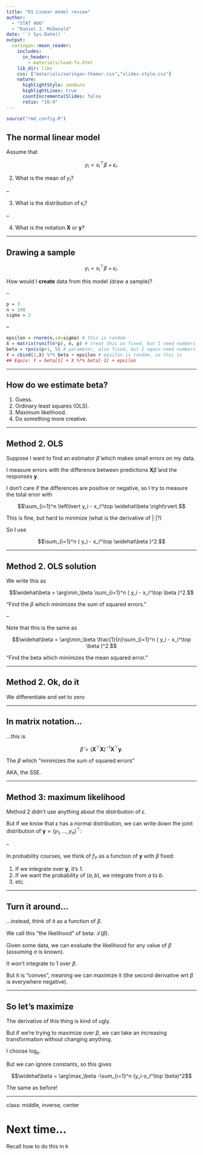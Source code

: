 ```yaml
---
title: "01 Linear model review"
author: 
  - "STAT 406"
  - "Daniel J. McDonald"
date: '`r Sys.Date()`'
output:
  xaringan::moon_reader:
    includes:
      in_header: 
        - materials/load-fa.html
    lib_dir: libs
    css: ["materials/xaringan-themer.css","slides-style.css"]
    nature:
      highlightStyle: zenburn
      highlightLines: true
      countIncrementalSlides: false
      ratio: "16:9"
---
```


```r
source("rmd_config.R")
```

## The normal linear model

Assume that 

$$
y_i = x_i^\top \beta + \epsilon_i.
$$


2. What is the mean of $y_i$?

--

3. What is the distribution of $\epsilon_i$?

--

4. What is the notation $\mathbf{X}$ or $\mathbf{y}$?

---

## Drawing a sample

$$
y_i = x_i^\top \beta + \epsilon_i.
$$

How would I **create** data from this model (draw a sample)?

--

```r
p = 3
n = 100
sigma = 2
```

--

```r
epsilon = rnorm(n,sd=sigma) # this is random
X = matrix(runif(n*p), n, p) # treat this as fixed, but I need numbers
beta = rpois(p+1, 5) # parameter, also fixed, but I again need numbers
Y = cbind(1,X) %*% beta + epsilon # epsilon is random, so this is
## Equiv: Y = beta[1] + X %*% beta[-1] + epsilon
```

---

## How do we estimate beta?

1. Guess.
2. Ordinary least squares (OLS).
3. Maximum likelihood.
4. Do something more creative.

---

## Method 2. OLS

Suppose I want to find an estimator $\widehat\beta$ which makes small errors on my data.

I measure errors with the difference between predictions $\mathbf{X}\widehat\beta$ and the responses $\mathbf{y}$.

I don't care if the differences are positive or negative, so I try to measure the total error with


$$\sum_{i=1}^n \left\lvert y_i - x_i^\top \widehat\beta \right\rvert.$$


This is fine, but hard to minimize (what is the derivative of $|\cdot|$?)

So I use 


$$\sum_{i=1}^n ( y_i - x_i^\top \widehat\beta )^2.$$


---

## Method 2. OLS solution

We write this as

$$\widehat\beta = \arg\min_\beta \sum_{i=1}^n ( y_i - x_i^\top \beta )^2.$$


"Find the $\beta$ which minimizes the sum of squared errors."

--

Note that this is the same as 

$$\widehat\beta = \arg\min_\beta \frac{1}{n}\sum_{i=1}^n ( y_i - x_i^\top \beta )^2.$$

"Find the beta which minimizes the mean squared error."

---

## Method 2. Ok, do it

We differentiate and set to zero

\begin{aligned}
& \frac{\partial}{\partial \beta} \frac{1}{n}\sum_{i=1}^n ( y_i - x_i^\top \beta )^2\\
&= \frac{2}{n}\sum_{i=1}^n x_i (y_i - x_i^\top\beta)\\
&= \frac{2}{n}\sum_{i=1}^n - x_i x_i^\top \beta + x_i y_i\\
0 &\equiv \sum_{i=1}^n - x_i x_i^\top \beta + x_i y_i\\
&\Rightarrow \sum_{i=1}^n x_i x_i^\top \beta = \sum_{i=1}^n x_i y_i\\
&\Rightarrow \beta = \left(\sum_{i=1}^n x_i x_i^\top\right)^{-1}\sum_{i=1}^n x_i y_i
\end{aligned}


---

## In matrix notation...

...this is 


$$\hat\beta = ( \mathbf{X}^\top  \mathbf{X})^{-1} \mathbf{X}^\top\mathbf{y}.$$


The $\beta$ which "minimizes the sum of squared errors"


AKA, the SSE.

---

## Method 3: maximum likelihood

Method 2 didn't use anything about the distribution of $\epsilon$.

But if we know that $\epsilon$ has a normal distribution, we can write down the joint distribution
of $\mathbf{y}=(y_1,\ldots,y_n)^\top$:


\begin{aligned}
f_Y(\mathbf{y} ; \beta) &= \prod_{i=1}^n f_{y_i ; \beta}(y_i)\\
  &= \prod_{i=1}^n \frac{1}{\sqrt{2\pi\sigma^2}} \exp\left(-\frac{1}{2\sigma^2} (y_i-x_i^\top \beta)^2\right)\\
  &= \left( \frac{1}{2\pi\sigma^2}\right)^{n/2} \exp\left(-\frac{1}{2\sigma^2}\sum_{i=1}^n (y_i-x_i^\top \beta)^2\right)
\end{aligned}

--

In probability courses, we think of $f_Y$ as a function of $\mathbf{y}$ with $\beta$ fixed:

1. If we integrate over $\mathbf{y}$, it's $1$.
2. If we want the probability of $(a,b)$, we integrate from $a$ to $b$.
3. etc.

---

## Turn it around...

...instead, think of it as a function of $\beta$.

We call this "the likelihood" of beta: $\mathcal{L}(\beta)$.

Given some data, we can evaluate the likelihood for any value of $\beta$ (assuming $\sigma$ is known).

It won't integrate to $1$ over $\beta$.

But it is "convex", meaning we can maximize it (the second derivative wrt $\beta$ is everywhere negative).

---

## So let's maximize

The derivative of this thing is kind of ugly.

But if we're trying to maximize over $\beta$, we can take an increasing transformation without changing anything.

I choose $\log_e$.


\begin{aligned}
\mathcal{L}(\beta) &= \left( \frac{1}{2\pi\sigma^2}\right)^{n/2} \exp\left(-\frac{1}{2\sigma^2}\sum_{i=1}^n (y_i-x_i^\top \beta)^2\right)\\
\ell(\beta) &=-\frac{n}{2}\log (2\pi\sigma^2) -\frac{1}{2\sigma^2} \sum_{i=1}^n (y_i-x_i^\top \beta)^2
\end{aligned}


But we can ignore constants, so this gives


$$\widehat\beta = \arg\max_\beta -\sum_{i=1}^n (y_i-x_i^\top \beta)^2$$


The same as before!

---
class: middle, inverse, center

# Next time...

Recall how to do this in `R`